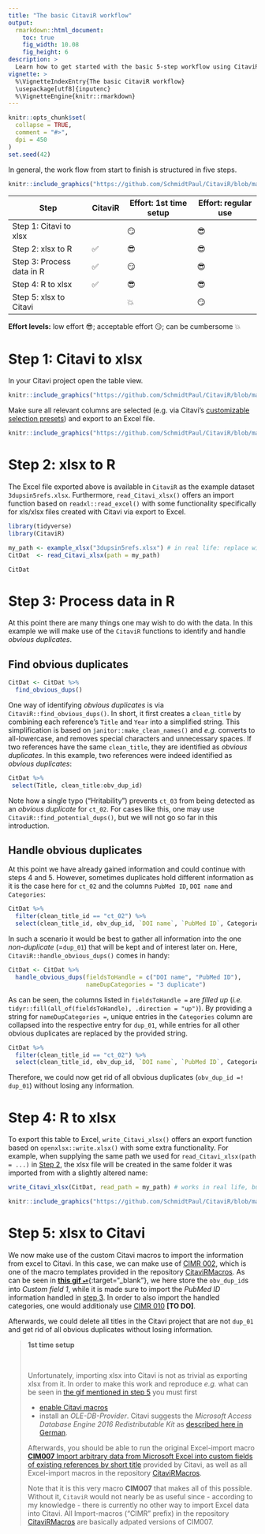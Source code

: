 ```yaml
---
title: "The basic CitaviR workflow"
output: 
  rmarkdown::html_document:
    toc: true
    fig_width: 10.08
    fig_height: 6
description: >
  Learn how to get started with the basic 5-step workflow using CitaviR.
vignette: >
  %\VignetteIndexEntry{The basic CitaviR workflow}
  \usepackage[utf8]{inputenc}
  %\VignetteEngine{knitr::rmarkdown}
---
```


```r
knitr::opts_chunk$set(
  collapse = TRUE,
  comment = "#>",
  dpi = 450
)
set.seed(42)
```

In general, the work flow from start to finish is structured in five steps.

```r
knitr::include_graphics("https://github.com/SchmidtPaul/CitaviR/blob/master/man/figures/Workflow.png?raw=true")
```

Step | CitaviR | Effort: 1st time setup | Effort: regular use
-|-|-|-
Step 1: Citavi to xlsx    |         | &#128527; | &#128526;
Step 2: xlsx to R         | &#9989; | &#128526; | &#128526;
Step 3: Process data in R | &#9989; | &#128527; | &#128526;
Step 4: R to xlsx         | &#9989; | &#128526; | &#128526;
Step 5: xlsx to Citavi    |         | &#128165; | &#128527;

**Effort levels:** low effort &#128526;; acceptable effort &#128527;; can be cumbersome &#128165; 

# Step 1: Citavi to xlsx

In your Citavi project open the table view.

```r
knitr::include_graphics("https://github.com/SchmidtPaul/CitaviR/blob/master/vignettes/Citavi_Table.png?raw=true")
```

Make sure all relevant columns are selected (e.g. via Citavi's [customizable selection presets](https://www1.citavi.com/sub/manual6/en/index.html?referencegridformworkspaceeditor.html)) and export to an Excel file.

```r
knitr::include_graphics("https://github.com/SchmidtPaul/CitaviR/blob/master/vignettes/Citavi_TableToExcel.png?raw=true")
```

# Step 2: xlsx to R

The Excel file exported above is available in `CitaviR` as the example dataset `3dupsin5refs.xlsx`. Furthermore, `read_Citavi_xlsx()` offers an import function based on `readxl::read_excel()` with some functionality specifically for xls/xlsx files created with Citavi via export to Excel.

```r
library(tidyverse)
library(CitaviR)

my_path <- example_xlsx("3dupsin5refs.xlsx") # in real life: replace with path to your xlsx file
CitDat  <- read_Citavi_xlsx(path = my_path)

CitDat
```

# Step 3: Process data in R

At this point there are many things one may wish to do with the data. In this example we will make use of the `CitaviR` functions to identify and handle *obvious duplicates*.

## Find obvious duplicates

```r
CitDat <- CitDat %>% 
  find_obvious_dups()
```

One way of identifying *obvious duplicates* is via `CitaviR::find_obvious_dups()`. In short, it first creates a `clean_title` by combining each reference's `Title` and `Year` into a simplified string. This simplification is based on `janitor::make_clean_names()` and *e.g.* converts to all-lowercase, and removes special characters and unnecessary spaces. If two references have the same `clean_title`, they are identified as *obvious duplicates*. In this example, two references were indeed identified as *obvious duplicates*:
 
```r
CitDat %>%
 select(Title, clean_title:obv_dup_id)
```
 
Note how a single typo ("Hritability") prevents `ct_03` from being detected as an *obvious duplicate* for `ct_02`. For cases like this, one may use `CitaviR::find_potential_dups()`, but we will not go so far in this introduction.

## Handle obvious duplicates
 
At this point we have already gained information and could continue with steps 4 and 5. However, sometimes duplicates hold different information as it is the case here for `ct_02` and the columns `PubMed ID`, `DOI name` and `Categories`:

```r
CitDat %>% 
  filter(clean_title_id == "ct_02") %>% 
  select(clean_title_id, obv_dup_id, `DOI name`, `PubMed ID`, Categories)
```

In such a scenario it would be best to gather all information into the one *non-duplicate* (=`dup_01`) that will be kept and of interest later on. Here, `CitaviR::handle_obvious_dups()` comes in handy:

```r
CitDat <- CitDat %>% 
  handle_obvious_dups(fieldsToHandle = c("DOI name", "PubMed ID"), 
                      nameDupCategories = "3 duplicate")
```

As can be seen, the columns listed in `fieldsToHandle =` are *filled up* (*i.e.* `tidyr::fill(all_of(fieldsToHandle), .direction = "up")`). By providing a string for `nameDupCategories =`, unique entries in the `Categories` column are collapsed into the respective entry for `dup_01`, while entries for all other obvious duplicates are replaced by the provided string. 

```r
CitDat %>% 
  filter(clean_title_id == "ct_02") %>% 
  select(clean_title_id, obv_dup_id, `DOI name`, `PubMed ID`, Categories)
```

Therefore, we could now get rid of all obvious duplicates (`obv_dup_id =! dup_01`) without losing any information.

# Step 4: R to xlsx

To export this table to Excel, `write_Citavi_xlsx()` offers an export function based on `openxlsx::write.xlsx()` with some extra functionality. For example, when supplying the same path we used for `read_Citavi_xlsx(path = ...)` in [Step 2](#step-2-xlsx-to-r), the xlsx file will be created in the same folder it was imported from with a slightly altered name:

```r
write_Citavi_xlsx(CitDat, read_path = my_path) # works in real life, but not for example data
```

```r
knitr::include_graphics("https://github.com/SchmidtPaul/CitaviR/blob/master/vignettes/Excel_files_out.png?raw=true")
```

# Step 5: xlsx to Citavi

We now make use of the custom Citavi macros to import the information from excel to Citavi.
In this case, we can make use of [CIMR 002](https://github.com/SchmidtPaul/CitaviRMacros/tree/main/CIMR%20Import/CIMR%20002%20-%20Import%20handle_obvious_dup%20info), which is one of the macro templates provided in the repository [CitaviRMacros](https://github.com/SchmidtPaul/CitaviRMacros). As can be seen in [**this gif** &#9199;](https://github.com/SchmidtPaul/CitaviRMacros/tree/main/CIMR%20Import/CIMR%20002%20-%20Import%20handle_obvious_dup%20info#cimr-002-import-handle_obvious_dups){:target="_blank"}, we here store the `obv_dup_id`s into *Custom field 1*, while it is made sure to import the *PubMed ID* information handled in [step 3](#handle-obvious-duplicates). In order to also import the handled categories, one would additionaly use [CIMR 010](https://github.com/SchmidtPaul/CitaviRMacros/tree/main/CIMR%20Import/CIMR%20010%20-%20Import%20categories) **[TO DO]**.

Afterwards, we could delete all titles in the Citavi project that are not `dup_01` and get rid of all obvious duplicates without losing information.

> **1st time setup**
>
> <br>
>
> Unfortunately, importing xlsx into Citavi is not as trivial as exporting xlsx from it. In order to make this work and reproduce *e.g.* what can be seen in [the gif mentioned in step 5](https://github.com/SchmidtPaul/CitaviRMacros/tree/main/CIMR%20Import/CIMR%20002%20-%20Import%20handle_obvious_dup%20info#cimr-002-import-handle_obvious_dups) you must first
>
> * [enable Citavi macros](https://www1.citavi.com/sub/manual6/en/index.html?add_on_display_macros.html)
> * install an *OLE-DB-Provider*. Citavi suggests the *Microsoft Access Database Engine 2016 Redistributable Kit* as [described here in German](https://github.com/Citavi/Macros/blob/master/CIM%20Import/CIM007%20Import%20arbitrary%20data%20from%20Microsoft%20Excel%20into%20custom%20fields%20of%20existing%20references%20by%20short%20title/readme.de.md). 
>
> Afterwards, you should be able to run the original Excel-import macro [**CIM007** Import arbitrary data from Microsoft Excel into custom fields of existing references by short title](https://github.com/Citavi/Macros/tree/master/CIM%20Import/CIM007%20Import%20arbitrary%20data%20from%20Microsoft%20Excel%20into%20custom%20fields%20of%20existing%20references%20by%20short%20title) provided by Citavi, as well as all Excel-import macros in the repository [CitaviRMacros](https://github.com/SchmidtPaul/CitaviRMacros).
>
> Note that it is this very macro **CIM007** that makes all of this possible. Without it, `CitaviR` would not nearly be as useful since - according to my knowledge - there is currently no other way to import Excel data into Citavi. All Import-macros ("CIMR" prefix) in the repository [CitaviRMacros](https://github.com/SchmidtPaul/CitaviRMacros) are basically adpated versions of CIM007. 
